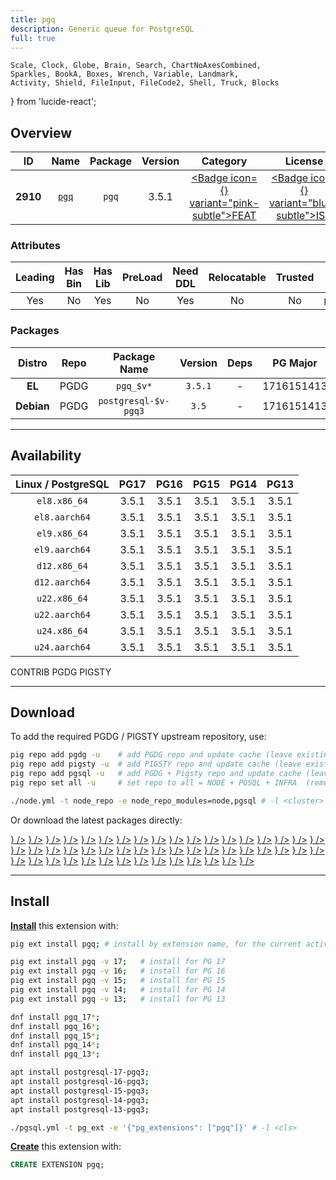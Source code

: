 ```yaml
---
title: pgq
description: Generic queue for PostgreSQL
full: true
---
```


    Scale, Clock, Globe, Brain, Search, ChartNoAxesCombined,
    Sparkles, BookA, Boxes, Wrench, Variable, Landmark,
    Activity, Shield, FileInput, FileCode2, Shell, Truck, Blocks
} from 'lucide-react';

## Overview

| <TooltipIconButton tooltip="Extension unique identifier" side="top">ID</TooltipIconButton> | <TooltipIconButton tooltip="Extension name" side="top">Name</TooltipIconButton> | <TooltipIconButton tooltip="Package name for installation" side="top">Package</TooltipIconButton> | <TooltipIconButton tooltip="Latest available extension version" side="top">Version</TooltipIconButton> | <TooltipIconButton tooltip="Extension category" side="top">Category</TooltipIconButton> | <TooltipIconButton tooltip="Open source license" side="top">License</TooltipIconButton> | <TooltipIconButton tooltip="Programming language" side="top">Lang</TooltipIconButton> |
|:--------:|:--------:|:----------:|:--------------:|:---------------------------------------:|:------------------------------------------------------:|:----:|
| **2910** | [`pgq`](https://github.com/pgq/pgq) | `pgq` | 3.5.1 | <a href="/ext/feat" className="no-underline"><Badge icon={<Sparkles />} variant="pink-subtle">FEAT</Badge></a> | <a href="/ext/list/license#isc" className="no-underline"><Badge icon={<Scale />} variant="blue-subtle">ISC</Badge></a> | <a href="/ext/list/lang#c"><Badge icon={<FileCode2 />} variant="blue-subtle">C</Badge></a> |

### Attributes

| <TooltipIconButton tooltip="The Primary Leading extension in the Package" side="top">Leading</TooltipIconButton> | <TooltipIconButton tooltip="Contains binary utils" side="top">Has Bin</TooltipIconButton> | <TooltipIconButton tooltip="Contains .so shared library files" side="top">Has Lib</TooltipIconButton> | <TooltipIconButton tooltip="Requires preloading via shared_preload_libraries" side="top">PreLoad</TooltipIconButton> | <TooltipIconButton tooltip="Requires CREATE EXTENSION DDL command" side="top">Need DDL</TooltipIconButton> | <TooltipIconButton tooltip="Can be installed in any schema" side="top">Relocatable</TooltipIconButton> | <TooltipIconButton tooltip="Can be created by non-superuser" side="top">Trusted</TooltipIconButton> | <TooltipIconButton tooltip="Schemas used by this extension" side="top">Schemas</TooltipIconButton> |
|:-------:|:-------:|:-------:|:-------:|:--------:|:-----------:|:-------:|:-------:|
| Yes | No | Yes | No | Yes | No | No | `pg_catalog` |

### Packages

| <TooltipIconButton tooltip="Linux distribution family, EL or Debian" side="top">Distro</TooltipIconButton> | <TooltipIconButton tooltip="Package repository" side="top">Repo</TooltipIconButton> | <TooltipIconButton tooltip="The RPM/DEB Package Name Pattern (replace $v with real pg major)" side="top">Package Name</TooltipIconButton> | <TooltipIconButton tooltip="Latest package version" side="top">Version</TooltipIconButton> | <TooltipIconButton tooltip="RPM/DEB Package dependencies" side="top">Deps</TooltipIconButton> | <TooltipIconButton tooltip="Available in these PostgreSQL Major Versions" side="top">PG Major</TooltipIconButton> |
|:----------:|:--------:|:------------------------:|:-----------:|:------------:|:------------------:|
|   **EL**   | <Badge variant="blue-subtle"><span className="font-bold">PGDG</span></Badge> | `pgq_$v*` | `3.5.1` | - | <Badge variant="green-subtle">17</Badge><Badge variant="green-subtle">16</Badge><Badge variant="green-subtle">15</Badge><Badge variant="green-subtle">14</Badge><Badge variant="green-subtle">13</Badge> |
| **Debian** | <Badge variant="blue-subtle"><span className="font-bold">PGDG</span></Badge> | `postgresql-$v-pgq3` | `3.5` | - | <Badge variant="green-subtle">17</Badge><Badge variant="green-subtle">16</Badge><Badge variant="green-subtle">15</Badge><Badge variant="green-subtle">14</Badge><Badge variant="green-subtle">13</Badge> |



------

## Availability

| <TooltipIconButton tooltip="Linux Distro Arch / PostgreSQL Major Version" side="top">Linux / PostgreSQL </TooltipIconButton> | **PG17** | **PG16** | **PG15** | **PG14** | **PG13** |
|:-----:|:-----:|:-----:|:-----:|:-----:|:-----:|
| `el8.x86_64` | <Badge variant="blue-subtle">3.5.1</Badge> | <Badge variant="blue-subtle">3.5.1</Badge> | <Badge variant="blue-subtle">3.5.1</Badge> | <Badge variant="blue-subtle">3.5.1</Badge> | <Badge variant="blue-subtle">3.5.1</Badge> |
| `el8.aarch64` | <Badge variant="blue-subtle">3.5.1</Badge> | <Badge variant="blue-subtle">3.5.1</Badge> | <Badge variant="blue-subtle">3.5.1</Badge> | <Badge variant="blue-subtle">3.5.1</Badge> | <Badge variant="blue-subtle">3.5.1</Badge> |
| `el9.x86_64` | <Badge variant="blue-subtle">3.5.1</Badge> | <Badge variant="blue-subtle">3.5.1</Badge> | <Badge variant="blue-subtle">3.5.1</Badge> | <Badge variant="blue-subtle">3.5.1</Badge> | <Badge variant="blue-subtle">3.5.1</Badge> |
| `el9.aarch64` | <Badge variant="blue-subtle">3.5.1</Badge> | <Badge variant="blue-subtle">3.5.1</Badge> | <Badge variant="blue-subtle">3.5.1</Badge> | <Badge variant="blue-subtle">3.5.1</Badge> | <Badge variant="blue-subtle">3.5.1</Badge> |
| `d12.x86_64` | <Badge variant="blue-subtle">3.5.1</Badge> | <Badge variant="blue-subtle">3.5.1</Badge> | <Badge variant="blue-subtle">3.5.1</Badge> | <Badge variant="blue-subtle">3.5.1</Badge> | <Badge variant="blue-subtle">3.5.1</Badge> |
| `d12.aarch64` | <Badge variant="blue-subtle">3.5.1</Badge> | <Badge variant="blue-subtle">3.5.1</Badge> | <Badge variant="blue-subtle">3.5.1</Badge> | <Badge variant="blue-subtle">3.5.1</Badge> | <Badge variant="blue-subtle">3.5.1</Badge> |
| `u22.x86_64` | <Badge variant="blue-subtle">3.5.1</Badge> | <Badge variant="blue-subtle">3.5.1</Badge> | <Badge variant="blue-subtle">3.5.1</Badge> | <Badge variant="blue-subtle">3.5.1</Badge> | <Badge variant="blue-subtle">3.5.1</Badge> |
| `u22.aarch64` | <Badge variant="blue-subtle">3.5.1</Badge> | <Badge variant="blue-subtle">3.5.1</Badge> | <Badge variant="blue-subtle">3.5.1</Badge> | <Badge variant="blue-subtle">3.5.1</Badge> | <Badge variant="blue-subtle">3.5.1</Badge> |
| `u24.x86_64` | <Badge variant="blue-subtle">3.5.1</Badge> | <Badge variant="blue-subtle">3.5.1</Badge> | <Badge variant="blue-subtle">3.5.1</Badge> | <Badge variant="blue-subtle">3.5.1</Badge> | <Badge variant="blue-subtle">3.5.1</Badge> |
| `u24.aarch64` | <Badge variant="blue-subtle">3.5.1</Badge> | <Badge variant="blue-subtle">3.5.1</Badge> | <Badge variant="blue-subtle">3.5.1</Badge> | <Badge variant="blue-subtle">3.5.1</Badge> | <Badge variant="blue-subtle">3.5.1</Badge> |

<Badge variant="green-subtle"><span className="font-black">CONTRIB</span></Badge> <Badge variant="blue-subtle"><span className="font-black">PGDG</span></Badge> <Badge variant="amber-subtle"><span className="font-black">PIGSTY</span></Badge>

------

## Download

To add the required PGDG / PIGSTY upstream repository, use:

```bash tab="pig"
pig repo add pgdg -u    # add PGDG repo and update cache (leave existing repos)
pig repo add pigsty -u  # add PIGSTY repo and update cache (leave existing repos)
pig repo add pgsql -u   # add PGDG + Pigsty repo and update cache (leave existing repos)
pig repo set all -u     # set repo to all = NODE + PGSQL + INFRA  (remove existing repos)
```
```bash tab="pigsty"
./node.yml -t node_repo -e node_repo_modules=node,pgsql # -l <cluster>
```

Or download the latest packages directly:

<Files>
    <Folder name="el8.x86_64">
        <a href="https://download.postgresql.org/pub/repos/yum/17/redhat/rhel-8-x86_64/pgq_17-3.5.1-3PGDG.rhel8.x86_64.rpm"><File name="pgq_17-3.5.1-3PGDG.rhel8.x86_64.rpm" icon={<Package className="text-emerald-500" />} /></a>
        <a href="https://download.postgresql.org/pub/repos/yum/16/redhat/rhel-8-x86_64/pgq_16-3.5.1-1PGDG.rhel8.x86_64.rpm"><File name="pgq_16-3.5.1-1PGDG.rhel8.x86_64.rpm" icon={<Package className="text-emerald-500" />} /></a>
        <a href="https://download.postgresql.org/pub/repos/yum/15/redhat/rhel-8-x86_64/pgq_15-3.5.1-1PGDG.rhel8.x86_64.rpm"><File name="pgq_15-3.5.1-1PGDG.rhel8.x86_64.rpm" icon={<Package className="text-emerald-500" />} /></a>
        <a href="https://download.postgresql.org/pub/repos/yum/14/redhat/rhel-8-x86_64/pgq_14-3.5.1-1PGDG.rhel8.x86_64.rpm"><File name="pgq_14-3.5.1-1PGDG.rhel8.x86_64.rpm" icon={<Package className="text-emerald-500" />} /></a>
        <a href="https://download.postgresql.org/pub/repos/yum/13/redhat/rhel-8-x86_64/pgq_13-3.5.1-1PGDG.rhel8.x86_64.rpm"><File name="pgq_13-3.5.1-1PGDG.rhel8.x86_64.rpm" icon={<Package className="text-emerald-500" />} /></a>
    </Folder>
    <Folder name="el8.aarch64">
        <a href="https://download.postgresql.org/pub/repos/yum/17/redhat/rhel-8-aarch64/pgq_17-3.5.1-3PGDG.rhel8.aarch64.rpm"><File name="pgq_17-3.5.1-3PGDG.rhel8.aarch64.rpm" icon={<Package className="text-orange-500" />} /></a>
        <a href="https://download.postgresql.org/pub/repos/yum/16/redhat/rhel-8-aarch64/pgq_16-3.5.1-1PGDG.rhel8.aarch64.rpm"><File name="pgq_16-3.5.1-1PGDG.rhel8.aarch64.rpm" icon={<Package className="text-orange-500" />} /></a>
        <a href="https://download.postgresql.org/pub/repos/yum/15/redhat/rhel-8-aarch64/pgq_15-3.5.1-1PGDG.rhel8.aarch64.rpm"><File name="pgq_15-3.5.1-1PGDG.rhel8.aarch64.rpm" icon={<Package className="text-orange-500" />} /></a>
        <a href="https://download.postgresql.org/pub/repos/yum/14/redhat/rhel-8-aarch64/pgq_14-3.5.1-1PGDG.rhel8.aarch64.rpm"><File name="pgq_14-3.5.1-1PGDG.rhel8.aarch64.rpm" icon={<Package className="text-orange-500" />} /></a>
        <a href="https://download.postgresql.org/pub/repos/yum/13/redhat/rhel-8-aarch64/pgq_13-3.5.1-1PGDG.rhel8.aarch64.rpm"><File name="pgq_13-3.5.1-1PGDG.rhel8.aarch64.rpm" icon={<Package className="text-orange-500" />} /></a>
    </Folder>
    <Folder name="el9.x86_64">
        <a href="https://download.postgresql.org/pub/repos/yum/17/redhat/rhel-9-x86_64/pgq_17-3.5.1-3PGDG.rhel9.x86_64.rpm"><File name="pgq_17-3.5.1-3PGDG.rhel9.x86_64.rpm" icon={<Package className="text-emerald-500" />} /></a>
        <a href="https://download.postgresql.org/pub/repos/yum/16/redhat/rhel-9-x86_64/pgq_16-3.5.1-1PGDG.rhel9.x86_64.rpm"><File name="pgq_16-3.5.1-1PGDG.rhel9.x86_64.rpm" icon={<Package className="text-emerald-500" />} /></a>
        <a href="https://download.postgresql.org/pub/repos/yum/15/redhat/rhel-9-x86_64/pgq_15-3.5.1-1PGDG.rhel9.x86_64.rpm"><File name="pgq_15-3.5.1-1PGDG.rhel9.x86_64.rpm" icon={<Package className="text-emerald-500" />} /></a>
        <a href="https://download.postgresql.org/pub/repos/yum/14/redhat/rhel-9-x86_64/pgq_14-3.5.1-1PGDG.rhel9.x86_64.rpm"><File name="pgq_14-3.5.1-1PGDG.rhel9.x86_64.rpm" icon={<Package className="text-emerald-500" />} /></a>
        <a href="https://download.postgresql.org/pub/repos/yum/13/redhat/rhel-9-x86_64/pgq_13-3.5.1-1PGDG.rhel9.x86_64.rpm"><File name="pgq_13-3.5.1-1PGDG.rhel9.x86_64.rpm" icon={<Package className="text-emerald-500" />} /></a>
    </Folder>
    <Folder name="el9.aarch64">
        <a href="https://download.postgresql.org/pub/repos/yum/17/redhat/rhel-9-aarch64/pgq_17-3.5.1-3PGDG.rhel9.aarch64.rpm"><File name="pgq_17-3.5.1-3PGDG.rhel9.aarch64.rpm" icon={<Package className="text-orange-500" />} /></a>
        <a href="https://download.postgresql.org/pub/repos/yum/16/redhat/rhel-9-aarch64/pgq_16-3.5.1-1PGDG.rhel9.aarch64.rpm"><File name="pgq_16-3.5.1-1PGDG.rhel9.aarch64.rpm" icon={<Package className="text-orange-500" />} /></a>
        <a href="https://download.postgresql.org/pub/repos/yum/15/redhat/rhel-9-aarch64/pgq_15-3.5.1-1PGDG.rhel9.aarch64.rpm"><File name="pgq_15-3.5.1-1PGDG.rhel9.aarch64.rpm" icon={<Package className="text-orange-500" />} /></a>
        <a href="https://download.postgresql.org/pub/repos/yum/14/redhat/rhel-9-aarch64/pgq_14-3.5.1-1PGDG.rhel9.aarch64.rpm"><File name="pgq_14-3.5.1-1PGDG.rhel9.aarch64.rpm" icon={<Package className="text-orange-500" />} /></a>
        <a href="https://download.postgresql.org/pub/repos/yum/13/redhat/rhel-9-aarch64/pgq_13-3.5.1-1PGDG.rhel9.aarch64.rpm"><File name="pgq_13-3.5.1-1PGDG.rhel9.aarch64.rpm" icon={<Package className="text-orange-500" />} /></a>
    </Folder>
    <Folder name="d12.x86_64">
        <a href="https://apt.postgresql.org/pub/repos/apt/pool/main/p/pgq/postgresql-17-pgq3_3.5.1-1.pgdg120+1_arm64.deb"><File name="postgresql-17-pgq3_3.5.1-1.pgdg120+1_arm64.deb" icon={<Box className="text-emerald-500" />} /></a>
        <a href="https://apt.postgresql.org/pub/repos/apt/pool/main/p/pgq/postgresql-16-pgq3_3.5.1-1.pgdg120+1_arm64.deb"><File name="postgresql-16-pgq3_3.5.1-1.pgdg120+1_arm64.deb" icon={<Box className="text-emerald-500" />} /></a>
        <a href="https://apt.postgresql.org/pub/repos/apt/pool/main/p/pgq/postgresql-15-pgq3_3.5.1-1.pgdg120+1_arm64.deb"><File name="postgresql-15-pgq3_3.5.1-1.pgdg120+1_arm64.deb" icon={<Box className="text-emerald-500" />} /></a>
        <a href="https://apt.postgresql.org/pub/repos/apt/pool/main/p/pgq/postgresql-14-pgq3_3.5.1-1.pgdg120+1_arm64.deb"><File name="postgresql-14-pgq3_3.5.1-1.pgdg120+1_arm64.deb" icon={<Box className="text-emerald-500" />} /></a>
        <a href="https://apt.postgresql.org/pub/repos/apt/pool/main/p/pgq/postgresql-13-pgq3_3.5.1-1.pgdg120+1_arm64.deb"><File name="postgresql-13-pgq3_3.5.1-1.pgdg120+1_arm64.deb" icon={<Box className="text-emerald-500" />} /></a>
    </Folder>
    <Folder name="d12.aarch64">
        <a href="https://apt.postgresql.org/pub/repos/apt/pool/main/p/pgq/postgresql-17-pgq3_3.5.1-1.pgdg120+1_amd64.deb"><File name="postgresql-17-pgq3_3.5.1-1.pgdg120+1_amd64.deb" icon={<Box className="text-orange-500" />} /></a>
        <a href="https://apt.postgresql.org/pub/repos/apt/pool/main/p/pgq/postgresql-16-pgq3_3.5.1-1.pgdg120+1_amd64.deb"><File name="postgresql-16-pgq3_3.5.1-1.pgdg120+1_amd64.deb" icon={<Box className="text-orange-500" />} /></a>
        <a href="https://apt.postgresql.org/pub/repos/apt/pool/main/p/pgq/postgresql-15-pgq3_3.5.1-1.pgdg120+1_amd64.deb"><File name="postgresql-15-pgq3_3.5.1-1.pgdg120+1_amd64.deb" icon={<Box className="text-orange-500" />} /></a>
        <a href="https://apt.postgresql.org/pub/repos/apt/pool/main/p/pgq/postgresql-14-pgq3_3.5.1-1.pgdg120+1_amd64.deb"><File name="postgresql-14-pgq3_3.5.1-1.pgdg120+1_amd64.deb" icon={<Box className="text-orange-500" />} /></a>
        <a href="https://apt.postgresql.org/pub/repos/apt/pool/main/p/pgq/postgresql-13-pgq3_3.5.1-1.pgdg120+1_amd64.deb"><File name="postgresql-13-pgq3_3.5.1-1.pgdg120+1_amd64.deb" icon={<Box className="text-orange-500" />} /></a>
    </Folder>
    <Folder name="u22.x86_64">
        <a href="https://apt.postgresql.org/pub/repos/apt/pool/main/p/pgq/postgresql-17-pgq3_3.5.1-1.pgdg22.04+1_amd64.deb"><File name="postgresql-17-pgq3_3.5.1-1.pgdg22.04+1_amd64.deb" icon={<Box className="text-emerald-500" />} /></a>
        <a href="https://apt.postgresql.org/pub/repos/apt/pool/main/p/pgq/postgresql-16-pgq3_3.5.1-1.pgdg22.04+1_amd64.deb"><File name="postgresql-16-pgq3_3.5.1-1.pgdg22.04+1_amd64.deb" icon={<Box className="text-emerald-500" />} /></a>
        <a href="https://apt.postgresql.org/pub/repos/apt/pool/main/p/pgq/postgresql-15-pgq3_3.5.1-1.pgdg22.04+1_amd64.deb"><File name="postgresql-15-pgq3_3.5.1-1.pgdg22.04+1_amd64.deb" icon={<Box className="text-emerald-500" />} /></a>
        <a href="https://apt.postgresql.org/pub/repos/apt/pool/main/p/pgq/postgresql-14-pgq3_3.5.1-1.pgdg22.04+1_amd64.deb"><File name="postgresql-14-pgq3_3.5.1-1.pgdg22.04+1_amd64.deb" icon={<Box className="text-emerald-500" />} /></a>
        <a href="https://apt.postgresql.org/pub/repos/apt/pool/main/p/pgq/postgresql-13-pgq3_3.5.1-1.pgdg22.04+1_amd64.deb"><File name="postgresql-13-pgq3_3.5.1-1.pgdg22.04+1_amd64.deb" icon={<Box className="text-emerald-500" />} /></a>
    </Folder>
    <Folder name="u22.aarch64">
        <a href="https://apt.postgresql.org/pub/repos/apt/pool/main/p/pgq/postgresql-17-pgq3_3.5.1-1.pgdg22.04+1_arm64.deb"><File name="postgresql-17-pgq3_3.5.1-1.pgdg22.04+1_arm64.deb" icon={<Box className="text-orange-500" />} /></a>
        <a href="https://apt.postgresql.org/pub/repos/apt/pool/main/p/pgq/postgresql-16-pgq3_3.5.1-1.pgdg22.04+1_arm64.deb"><File name="postgresql-16-pgq3_3.5.1-1.pgdg22.04+1_arm64.deb" icon={<Box className="text-orange-500" />} /></a>
        <a href="https://apt.postgresql.org/pub/repos/apt/pool/main/p/pgq/postgresql-15-pgq3_3.5.1-1.pgdg22.04+1_arm64.deb"><File name="postgresql-15-pgq3_3.5.1-1.pgdg22.04+1_arm64.deb" icon={<Box className="text-orange-500" />} /></a>
        <a href="https://apt.postgresql.org/pub/repos/apt/pool/main/p/pgq/postgresql-14-pgq3_3.5.1-1.pgdg22.04+1_arm64.deb"><File name="postgresql-14-pgq3_3.5.1-1.pgdg22.04+1_arm64.deb" icon={<Box className="text-orange-500" />} /></a>
        <a href="https://apt.postgresql.org/pub/repos/apt/pool/main/p/pgq/postgresql-13-pgq3_3.5.1-1.pgdg22.04+1_arm64.deb"><File name="postgresql-13-pgq3_3.5.1-1.pgdg22.04+1_arm64.deb" icon={<Box className="text-orange-500" />} /></a>
    </Folder>
    <Folder name="u24.x86_64">
        <a href="https://apt.postgresql.org/pub/repos/apt/pool/main/p/pgq/postgresql-17-pgq3_3.5.1-1.pgdg24.04+1_amd64.deb"><File name="postgresql-17-pgq3_3.5.1-1.pgdg24.04+1_amd64.deb" icon={<Box className="text-emerald-500" />} /></a>
        <a href="https://apt.postgresql.org/pub/repos/apt/pool/main/p/pgq/postgresql-16-pgq3_3.5.1-1.pgdg24.04+1_amd64.deb"><File name="postgresql-16-pgq3_3.5.1-1.pgdg24.04+1_amd64.deb" icon={<Box className="text-emerald-500" />} /></a>
        <a href="https://apt.postgresql.org/pub/repos/apt/pool/main/p/pgq/postgresql-15-pgq3_3.5.1-1.pgdg24.04+1_amd64.deb"><File name="postgresql-15-pgq3_3.5.1-1.pgdg24.04+1_amd64.deb" icon={<Box className="text-emerald-500" />} /></a>
        <a href="https://apt.postgresql.org/pub/repos/apt/pool/main/p/pgq/postgresql-14-pgq3_3.5.1-1.pgdg24.04+1_amd64.deb"><File name="postgresql-14-pgq3_3.5.1-1.pgdg24.04+1_amd64.deb" icon={<Box className="text-emerald-500" />} /></a>
        <a href="https://apt.postgresql.org/pub/repos/apt/pool/main/p/pgq/postgresql-13-pgq3_3.5.1-1.pgdg24.04+1_amd64.deb"><File name="postgresql-13-pgq3_3.5.1-1.pgdg24.04+1_amd64.deb" icon={<Box className="text-emerald-500" />} /></a>
    </Folder>
    <Folder name="u24.aarch64">
        <a href="https://apt.postgresql.org/pub/repos/apt/pool/main/p/pgq/postgresql-17-pgq3_3.5.1-1.pgdg24.04+1_arm64.deb"><File name="postgresql-17-pgq3_3.5.1-1.pgdg24.04+1_arm64.deb" icon={<Box className="text-orange-500" />} /></a>
        <a href="https://apt.postgresql.org/pub/repos/apt/pool/main/p/pgq/postgresql-16-pgq3_3.5.1-1.pgdg24.04+1_arm64.deb"><File name="postgresql-16-pgq3_3.5.1-1.pgdg24.04+1_arm64.deb" icon={<Box className="text-orange-500" />} /></a>
        <a href="https://apt.postgresql.org/pub/repos/apt/pool/main/p/pgq/postgresql-15-pgq3_3.5.1-1.pgdg24.04+1_arm64.deb"><File name="postgresql-15-pgq3_3.5.1-1.pgdg24.04+1_arm64.deb" icon={<Box className="text-orange-500" />} /></a>
        <a href="https://apt.postgresql.org/pub/repos/apt/pool/main/p/pgq/postgresql-14-pgq3_3.5.1-1.pgdg24.04+1_arm64.deb"><File name="postgresql-14-pgq3_3.5.1-1.pgdg24.04+1_arm64.deb" icon={<Box className="text-orange-500" />} /></a>
        <a href="https://apt.postgresql.org/pub/repos/apt/pool/main/p/pgq/postgresql-13-pgq3_3.5.1-1.pgdg24.04+1_arm64.deb"><File name="postgresql-13-pgq3_3.5.1-1.pgdg24.04+1_arm64.deb" icon={<Box className="text-orange-500" />} /></a>
    </Folder>
</Files>

------

## Install

[**Install**](/docs/pgsql/ext/install) this extension with:

```bash tab="pig"
pig ext install pgq; # install by extension name, for the current active PG version

pig ext install pgq -v 17;   # install for PG 17
pig ext install pgq -v 16;   # install for PG 16
pig ext install pgq -v 15;   # install for PG 15
pig ext install pgq -v 14;   # install for PG 14
pig ext install pgq -v 13;   # install for PG 13
```
```bash tab="yum" 
dnf install pgq_17*;
dnf install pgq_16*;
dnf install pgq_15*;
dnf install pgq_14*;
dnf install pgq_13*;
```
```bash tab="apt" 
apt install postgresql-17-pgq3;
apt install postgresql-16-pgq3;
apt install postgresql-15-pgq3;
apt install postgresql-14-pgq3;
apt install postgresql-13-pgq3;
```
```bash tab="ansible"
./pgsql.yml -t pg_ext -e '{"pg_extensions": ["pgq"]}' # -l <cls>
```

[**Create**](/docs/pgsql/ext/create) this extension with:

```sql
CREATE EXTENSION pgq;
```


